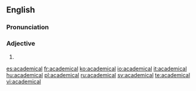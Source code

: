 ==English==

===Pronunciation===
{{a|US}} {{IPA|/ˌæk.ə.ˈdɛm.ɪ.kəl/}}

===Adjective===
{{head|en|adjective}}
# {{alternative form of|academic}}

[[es:academical]]
[[fr:academical]]
[[ko:academical]]
[[io:academical]]
[[it:academical]]
[[hu:academical]]
[[pl:academical]]
[[ru:academical]]
[[sv:academical]]
[[te:academical]]
[[vi:academical]]